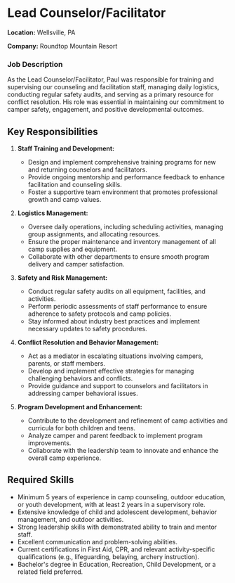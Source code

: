 # Lead Counselor/Facilitator

**Location:** Wellsville, PA

**Company:** Roundtop Mountain Resort

### Job Description

As the Lead Counselor/Facilitator, Paul was responsible for training and supervising our counseling and facilitation staff, managing daily logistics, conducting regular safety audits, and serving as a primary resource for conflict resolution. His role was essential in maintaining our commitment to camper safety, engagement, and positive developmental outcomes.

## Key Responsibilities

1. **Staff Training and Development:**
   - Design and implement comprehensive training programs for new and returning counselors and facilitators.
   - Provide ongoing mentorship and performance feedback to enhance facilitation and counseling skills.
   - Foster a supportive team environment that promotes professional growth and camp values.

2. **Logistics Management:**
   - Oversee daily operations, including scheduling activities, managing group assignments, and allocating resources.
   - Ensure the proper maintenance and inventory management of all camp supplies and equipment.
   - Collaborate with other departments to ensure smooth program delivery and camper satisfaction.

3. **Safety and Risk Management:**
   - Conduct regular safety audits on all equipment, facilities, and activities.
   - Perform periodic assessments of staff performance to ensure adherence to safety protocols and camp policies.
   - Stay informed about industry best practices and implement necessary updates to safety procedures.

4. **Conflict Resolution and Behavior Management:**
   - Act as a mediator in escalating situations involving campers, parents, or staff members.
   - Develop and implement effective strategies for managing challenging behaviors and conflicts.
   - Provide guidance and support to counselors and facilitators in addressing camper behavioral issues.

5. **Program Development and Enhancement:**
   - Contribute to the development and refinement of camp activities and curricula for both children and teens.
   - Analyze camper and parent feedback to implement program improvements.
   - Collaborate with the leadership team to innovate and enhance the overall camp experience.

## Required Skills

- Minimum 5 years of experience in camp counseling, outdoor education, or youth development, with at least 2 years in a supervisory role.
- Extensive knowledge of child and adolescent development, behavior management, and outdoor activities.
- Strong leadership skills with demonstrated ability to train and mentor staff.
- Excellent communication and problem-solving abilities.
- Current certifications in First Aid, CPR, and relevant activity-specific qualifications (e.g., lifeguarding, belaying, archery instruction).
- Bachelor's degree in Education, Recreation, Child Development, or a related field preferred.